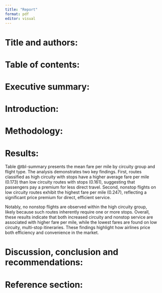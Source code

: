```yaml
---
title: "Report"
format: pdf
editor: visual
---
```


# Title and authors: 




# Table of contents: 




# Executive summary: 




# Introduction: 




# Methodology: 




# Results: 

Table @tbl-summary presents the mean fare per mile by circuity group and flight type. The analysis demonstrates two key findings. First, routes classified as high circuity with stops have a higher average fare per mile (0.173) than low circuity routes with stops (0.161), suggesting that passengers pay a premium for less direct travel. Second, nonstop flights on low circuity routes exhibit the highest fare per mile (0.247), reflecting a significant price premium for direct, efficient service.

Notably, no nonstop flights are observed within the high circuity group, likely because such routes inherently require one or more stops. Overall, these results indicate that both increased circuity and nonstop service are associated with higher fare per mile, while the lowest fares are found on low circuity, multi-stop itineraries. These findings highlight how airlines price both efficiency and convenience in the market.


# Discussion, conclusion and recommendations:




# Reference section: 




